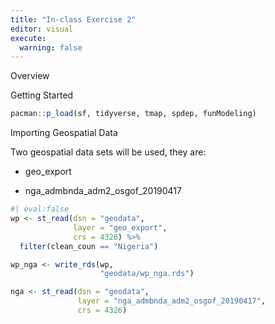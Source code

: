 ```yaml
---
title: "In-class Exercise 2"
editor: visual
execute: 
  warning: false
---
```


Overview

Getting Started

```r
pacman::p_load(sf, tidyverse, tmap, spdep, funModeling)
```

Importing Geospatial Data

Two geospatial data sets will be used, they are:

-   geo_export

-   nga_admbnda_adm2_osgof_20190417

```r
#| eval:false
wp <- st_read(dsn = "geodata",
              layer = "geo_export",
              crs = 4326) %>%
  filter(clean_coun == "Nigeria")
```

```r
wp_nga <- write_rds(wp,
                    "geodata/wp_nga.rds")
```

```r
nga <- st_read(dsn = "geodata",
               layer = "nga_admbnda_adm2_osgof_20190417",
               crs = 4326)
```

